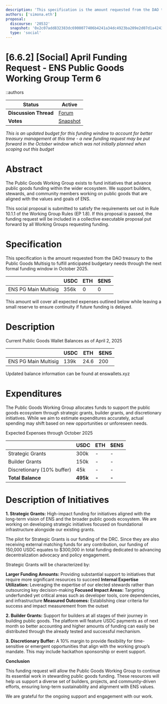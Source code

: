 ```yaml
---
description: 'This specification is the amount requested from the DAO treasury to the Public Goods Multisig to fulfill anticipated budgetary needs through the next formal funding window in October 2025.'
authors: ['simona.eth']
proposal:
  discourse: '20532'
  snapshot: '0x2c07add832383dc6900077406b4241a34dc4923ba209e2d07d1a4243a18fcdef'
  type: 'social'
---
```


# [6.6.2] [Social] April Funding Request - ENS Public Goods Working Group Term 6

::authors

| **Status**            | Active                                                                                                                   |
| --------------------- | ------------------------------------------------------------------------------------------------------------------------ |
| **Discussion Thread** | [Forum](https://discuss.ens.domains/t/20532)                                                                             |
| **Votes**             | [Snapshot](https://snapshot.box/#/s:ens.eth/proposal/0x2c07add832383dc6900077406b4241a34dc4923ba209e2d07d1a4243a18fcdef) |

_This is an updated budget for this funding window to account for better treasury management at this time - a new funding request may be put forward in the October window which was not initially planned when scoping out this budget_

# Abstract

The Public Goods Working Group exists to fund initiatives that advance public goods funding within the wider ecosystem. We support builders, stewards, and community members working on public goods that are aligned with the values and goals of ENS.

This social proposal is submitted to satisfy the requirements set out in Rule 10.1.1 of the Working Group Rules (EP 1.8). If this proposal is passed, the funding request will be included in a collective executable proposal put forward by all Working Groups requesting funding.

# Specification

This specification is the amount requested from the DAO treasury to the Public Goods Multisig to fulfill anticipated budgetary needs through the next formal funding window in October 2025.

|                      | USDC | ETH | $ENS |
| -------------------- | ---- | --- | ---- |
| ENS PG Main Multisig | 356k | 0   | 0    |

This amount will cover all expected expenses outlined below while leaving a small reserve to ensure continuity if future funding is delayed.

# Description

Current Public Goods Wallet Balances as of April 2, 2025

|                      | USDC | ETH  | $ENS |
| -------------------- | ---- | ---- | ---- |
| ENS PG Main Multisig | 139k | 24.6 | 200  |

Updated balance information can be found at enswallets.xyz

# Expenditures

The Public Goods Working Group allocates funds to support the public goods ecosystem through strategic grants, builder grants, and discretionary initiatives. While we aim to estimate expenditures accurately, actual spending may shift based on new opportunities or unforeseen needs.

Expected Expenses through October 2025

|                            | USDC     | ETH   | $ENS  |
| -------------------------- | -------- | ----- | ----- |
| Strategic Grants           | 300k     | -     | -     |
| Builder Grants             | 150k     | -     | -     |
| Discretionary (10% buffer) | 45k      | -     | -     |
| **Total Balance**          | **495k** | **-** | **-** |

# Description of Initiatives

**1. Strategic Grants:** High-impact funding for initiatives aligned with the long-term vision of ENS and the broader public goods ecosystem. We are working on developing strategic initiatives focused on foundational infrastructure alongside our existing grants.

The pilot for Strategic Grants is our funding of the DRC. Since they are also receiving external matching funds for any contribution, our funding of 150,000 USDC equates to $300,000 in total funding dedicated to advancing decentralization advocacy and policy engagement.

Strategic Grants will be characterized by:

**Larger Funding Amounts:** Providing substantial support to initiatives that require more significant resources to succeed
**Internal Expertise Utilization:** Leveraging the expertise of our elected stewards rather than outsourcing key decision-making
**Focused Impact Areas:** Targeting underfunded yet critical areas such as developer tools, core dependencies, and infrastructure
**Measured Outcomes:** Establishing clear criteria for success and impact measurement from the outset

**2. Builder Grants:** Support for builders at all stages of their journey in building public goods. The platform will feature USDC payments as of next month so better accounting and higher amounts of funding can easily be distributed through the already tested and successful mechanism.

**3. Discretionary Buffer:** A 10% margin to provide flexibility for time-sensitive or emergent opportunities that align with the working group’s mandate. This may include hackathon sponsorship or event support.

**Conclusion**

This funding request will allow the Public Goods Working Group to continue its essential work in stewarding public goods funding. These resources will help us support a diverse set of builders, projects, and community-driven efforts, ensuring long-term sustainability and alignment with ENS values.

We are grateful for the ongoing support and engagement with our work.
